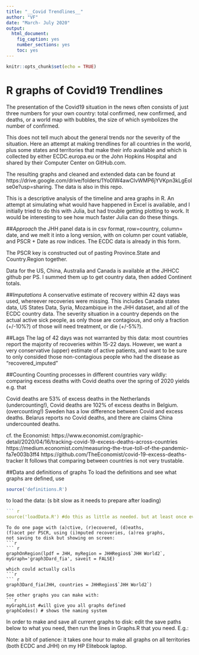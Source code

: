 ```yaml
---
title: "__Covid Trendlines__"
author: "VF"
date: "March- July 2020"
output: 
  html_document: 
    fig_caption: yes
    number_sections: yes
    toc: yes
---
```


```r
knitr::opts_chunk$set(echo = TRUE)
```

# R graphs of __Covid19 Trendlines__

The presentation of the Covid19 situation in the news often consists of just three numbers for your own country: total confirmed, new confirmed, and deaths, or a world map with bubbles, the size of which symbolizes the number of confirmed. 

This does not tell much about the general trends nor the severity of the situation. 
Here an attempt at making trendlines for all countries in the world, plus some states and territories that make their info available and which is collected by either ECDC.europa.eu or the John Hopkins Hospital and shared by their 
Computer Center on GitHub.com. 

The resulting graphs and cleaned and extended data can be found at 
https://drive.google.com/drive/folders/1Yo0IW4awCIvWMP6jYVKpn3kLgEolse0e?usp=sharing. 
The data is also in this repo. 

This is a descriptive analysis of the timeline and area graphs in R. 
An attempt at simulating what would have happened in Excel is available, and I initially tried to do this with Julia, but had trouble getting plotting to work. It would be interesting to see how much faster Julia can do these things. 

##_Approach_
the JHH panel data is in csv format, row=country, column= date,
and we melt it into a long version, with on column per count vatiable, and PSCR + Date as row indices. The ECDC data is already in this form. 

The PSCR key is constructed out of pasting Province.State and Country.Region together. 

Data for the US, China, Australia and Canada is available at the JHHCC github per PS. I summed them up to get country data, then added Continent totals. 


##_Imputations_
A conservative estimate of recovery within 42 days was used, whereever recoveries were missing. 
This includes Canada states data, US States Data, Syria, Mozambique in the JHH dataset, and all of the 
ECDC country data. The severity situation in a country depends on the actual active sick people, as 
only those are contagious, and only a fraction (+/-10%?) of those will need treatment, or die (+/-5%?). 

##Lags
The lag of 42 days was not warranted by this data: most countries report the majority of recoveries within 15-22 days. However, we want a very conservative (upper) estimate of active patients, and want to be sure to only consided those non-contagious people who had the disease as "recovered_imputed"

##Counting
Counting processes in different countries vary wildly: comparing excess 
deaths with Covid deaths over the spring of 2020 yields e.g. that 

Covid deaths are 53% of excess deaths in the Netherlands (undercounting!), 
Covid deaths are 102% of excess deaths in Belgium. (overcounting!)
Sweden has a low difference between Covid and excess deaths. 
Belarus reports no Covid deaths, and there are claims China undercounted deaths. 

cf. the Economist: 
https://www.economist.com/graphic-detail/2020/04/16/tracking-covid-19-excess-deaths-across-countries
https://medium.economist.com/measuring-the-true-toll-of-the-pandemic-fa7e003b3ff4
https://github.com/TheEconomist/covid-19-excess-deaths-tracker
It follows that comparing between countries is not very trustable. 

##Data and definitions of graphs
To load the definitions and see what graphs are defined, use 
```r
source('definitions.R')
```

to load the data: (s bit slow as it needs to prepare after loading)
```r
``` r
source('loadData.R') #do this as little as needed. but at least once every day, before the chunks below!
```
```
To do one page with (a)ctive, (r)ecovered, (d)eaths, 
(f)acet per PSCR, using (i)mputed recoveries, (a)rea graphs, 
not saving to disk but showing on screen:
```r
``` r
graphOnRegion(lpdf = JHH, myRegion = JHHRegios$`JHH World2`, myGraph='graph3Dard_fia', saveit = FALSE) 
``` 
```
which could actually calls 
```r
``` r
graph3Dard_fia(JHH, countries = JHHRegios$`JHH World2`)
```
```
See other graphs you can make with:
```r
myGraphList #will give you all graphs defined
graphCodes() # shows the naming system
```
In order to make and save all current graphs to disk: 
edit the save paths below to what you need, 
then run the lines in Graphs.R that you need. E.g.: 

Note: a bit of patience: it takes one hour to make all graphs on all territories (both ECDC and JHH) on my HP Elitebook laptop.
